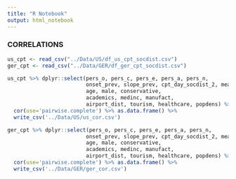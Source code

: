 ```yaml
---
title: "R Notebook"
output: html_notebook
---
```


### CORRELATIONS
```r
us_cpt <- read_csv("../Data/US/df_us_cpt_socdist.csv")
ger_cpt <- read_csv("../Data/GER/df_ger_cpt_socdist.csv")
```


```r
us_cpt %>% dplyr::select(pers_o, pers_c, pers_e, pers_a, pers_n, 
                         onset_prev, slope_prev, cpt_day_socdist_2, mean_diff_socdist_2,
                         age, male, conservative, 
                         academics, medinc, manufact, 
                         airport_dist, tourism, healthcare, popdens) %>% 
  cor(use='pairwise.complete') %>% as.data.frame() %>% 
  write_csv('../Data/US/us_cor.csv')
```


```r
ger_cpt %>% dplyr::select(pers_o, pers_c, pers_e, pers_a, pers_n, 
                         onset_prev, slope_prev, cpt_day_socdist_2, mean_diff_socdist_2,
                         age, male, conservative, 
                         academics, medinc, manufact, 
                         airport_dist, tourism, healthcare, popdens) %>% 
  cor(use='pairwise.complete') %>% as.data.frame() %>% 
  write_csv('../Data/GER/ger_cor.csv')
```
